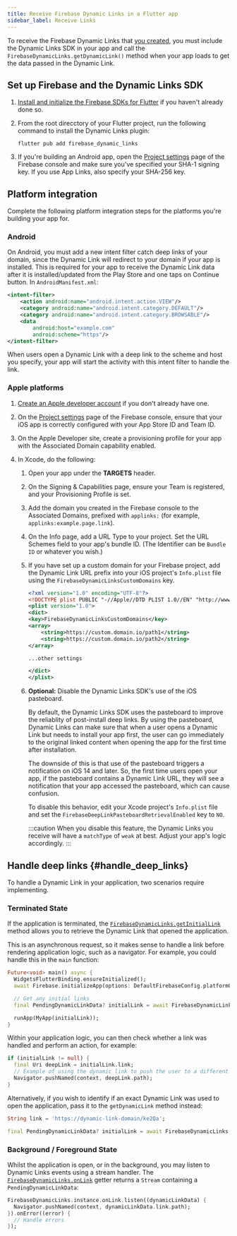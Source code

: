 ```yaml
---
title: Receive Firebase Dynamic Links in a Flutter app
sidebar_label: Receive Links
---
```


To receive the Firebase Dynamic Links that <a href="https://firebase.google.com/docs/dynamic-links/create-links">you created</a>,
you must include the Dynamic Links SDK in your app and call the
`FirebaseDynamicLinks.getDynamicLink()` method when your app loads to
get the data passed in the Dynamic Link.

## Set up Firebase and the Dynamic Links SDK

1.  [Install and initialize the Firebase SDKs for Flutter](../overview) if you
    haven't already done so.

1.  From the root direcctory of your Flutter project, run the following
    command to install the Dynamic Links plugin:

    ```
    flutter pub add firebase_dynamic_links
    ```

1.  If you're building an Android app, open the [Project settings](https://console.firebase.google.com/project/_/settings/general/)
    page of the Firebase console and make sure you've specified your SHA-1
    signing key. If you use App Links, also specify your SHA-256 key.

## Platform integration

Complete the following platform integration steps for the platforms you're
building your app for.

### Android

On Android, you must add a new intent filter catch deep links of your domain, since the
Dynamic Link will redirect to your domain if your app is installed. This is required for your app to
receive the Dynamic Link data after it is installed/updated from the Play Store and one taps on
Continue button. In `AndroidManifest.xml`:

```xml
<intent-filter>
    <action android:name="android.intent.action.VIEW"/>
    <category android:name="android.intent.category.DEFAULT"/>
    <category android:name="android.intent.category.BROWSABLE"/>
    <data
        android:host="example.com"
        android:scheme="https"/>
</intent-filter>
```

When users open a Dynamic Link with a deep link to the scheme and host you specify, your app will
start the activity with this intent filter to handle the link.

### Apple platforms

1.  [Create an Apple developer account](https://developer.apple.com/programs/enroll/)
    if you don't already have one.

1.  On the [Project settings](https://console.firebase.google.com/project/_/settings/general/)
    page of the Firebase console, ensure that your iOS app is correctly
    configured with your App Store ID and Team ID.

1.  On the Apple Developer site, create a provisioning profile for your app
    with the Associated Domain capability enabled.

1.  In Xcode, do the following:

    1.  Open your app under the **TARGETS** header.

    1.  On the Signing & Capabilities page, ensure your Team is registered, and
        your Provisioning Profile is set.

    1.  Add the domain you created in the Firebase console to the Associated
        Domains, prefixed with `applinks:` (for example, `applinks:example.page.link`).

    1.  On the Info page, add a URL Type to your project. Set the URL Schemes
        field to your app's bundle ID. (The Identifier can be `Bundle ID` or
        whatever you wish.)

    1.  If you have set up a custom domain for your Firebase project, add the
        Dynamic Link URL prefix into your iOS project's `Info.plist` file
        using the `FirebaseDynamicLinksCustomDomains` key.

        ```xml
        <?xml version="1.0" encoding="UTF-8"?>
        <!DOCTYPE plist PUBLIC "-//Apple//DTD PLIST 1.0//EN" "http://www.apple.com/DTDs/PropertyList-1.0.dtd">
        <plist version="1.0">
        <dict>
        <key>FirebaseDynamicLinksCustomDomains</key>
        <array>
            <string>https://custom.domain.io/path1</string>
            <string>https://custom.domain.io/path2</string>
        </array>

        ...other settings

        </dict>
        </plist>
        ```

    1.  **Optional:** Disable the Dynamic Links SDK's use of the iOS pasteboard.

        By default, the Dynamic Links SDK uses the pasteboard to improve the
        reliablity of post-install deep links. By using the pasteboard, Dynamic
        Links can make sure that when a user opens a Dynamic Link but needs to
        install your app first, the user can go immediately to the original
        linked content when opening the app for the first time after
        installation.

        The downside of this is that use of the pasteboard triggers a
        notification on iOS 14 and later. So, the first time users open your
        app, if the pasteboard contains a Dynamic Link URL, they will see a
        notification that your app accessed the pasteboard, which can cause
        confusion.

        To disable this behavior, edit your Xcode project's `Info.plist` file
        and set the `FirebaseDeepLinkPasteboardRetrievalEnabled` key to `NO`.

        :::caution
        When you disable this feature, the Dynamic Links you receive will have
        a `matchType` of `weak` at best. Adjust your app's logic accordingly.
        :::


## Handle deep links {#handle_deep_links}

To handle a Dynamic Link in your application, two scenarios require implementing.

### Terminated State

If the application is terminated, the [`FirebaseDynamicLinks.getInitialLink`](!firebase_dynamic_links.getInitialLink)
method allows you to retrieve the Dynamic Link that opened the application.

This is an asynchronous request, so it makes sense to handle a link before rendering application logic, such as 
a navigator. For example, you could handle this in the `main` function:

```dart
Future<void> main() async {
  WidgetsFlutterBinding.ensureInitialized();
  await Firebase.initializeApp(options: DefaultFirebaseConfig.platformOptions);

  // Get any initial links
  final PendingDynamicLinkData? initialLink = await FirebaseDynamicLinks.instance.getInitialLink();

  runApp(MyApp(initialLink));
}
```

Within your application logic, you can then check whether a link was handled and perform an action, for example:

```dart
if (initialLink != null) {
  final Uri deepLink = initialLink.link;
  // Example of using the dynamic link to push the user to a different screen
  Navigator.pushNamed(context, deepLink.path);
}
```

Alternatively, if you wish to identify if an exact Dynamic Link was used to open the application, pass it to
the `getDynamicLink` method instead:

```dart
String link = 'https://dynamic-link-domain/ke2Qa';

final PendingDynamicLinkData? initialLink = await FirebaseDynamicLinks.instance.getDynamicLink(Uri.parse(link));
```

### Background / Foreground State

Whilst the application is open, or in the background, you may listen to Dynamic Links events using a stream handler. The [`FirebaseDynamicLinks.onLink`](!firebase_dynamic_links.onLink)
getter returns a `Stream` containing a `PendingDynamicLinkData`:

```dart
FirebaseDynamicLinks.instance.onLink.listen((dynamicLinkData) {
  Navigator.pushNamed(context, dynamicLinkData.link.path);
}).onError((error) {
  // Handle errors
});
```
